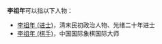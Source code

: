 '''李祖年'''可以指以下人物：
* [[李祖年_(进士)|李祖年 (进士)]]，清末民初政治人物、光绪二十年进士
* [[李祖年_(棋手)|李祖年 (棋手)]]，中国国际象棋国际大师

{{disambig|cat=三字李姓人名消歧义|zu}}
